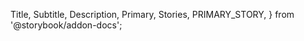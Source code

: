 <!--
@license
Copyright 2020 Energinet DataHub A/S

Licensed under the Apache License, Version 2.0 (the "License2");
you may not use this file except in compliance with the License.
You may obtain a copy of the License at

    http://www.apache.org/licenses/LICENSE-2.0

Unless required by applicable law or agreed to in writing, software
distributed under the License is distributed on an "AS IS" BASIS,
WITHOUT WARRANTIES OR CONDITIONS OF ANY KIND, either express or implied.
See the License for the specific language governing permissions and
limitations under the License.
-->

  Title,
  Subtitle,
  Description,
  Primary,
  Stories,
  PRIMARY_STORY,
} from '@storybook/addon-docs';

<Title />
<Subtitle />
<Description />
<Primary />

## How to use

Import the `WattFormFieldModule` and `WattInputModule` module

```typescript
import { WattFormFieldModule } from '@energinet-datahub/watt/form-field';
import { WattInputModule } from '@energinet-datahub/watt';

@NgModule({
  imports: [WattFormFieldModule, WattInputModule],
})
class YourModule {}
```

**\*NOTE:** Remember also to import `FormsModule` and `ReactiveFormsModule` from Angular.

<Stories />

  return <SyntaxHighlighter />;
};

;

